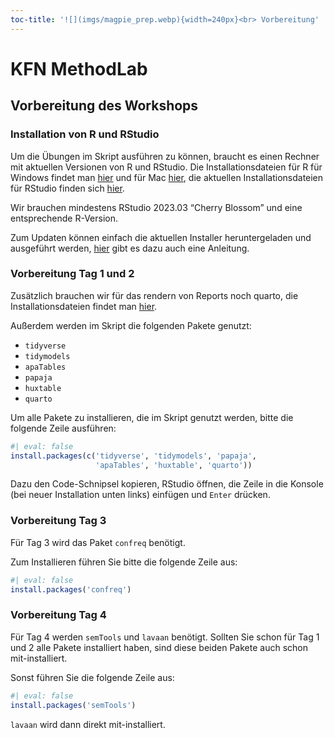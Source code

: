 ```yaml
---
toc-title: '![](imgs/magpie_prep.webp){width=240px}<br> Vorbereitung'
---
```

# KFN MethodLab
## Vorbereitung des Workshops
### Installation von R und RStudio

Um die Übungen im Skript ausführen zu können, braucht es einen Rechner mit aktuellen Versionen von R und RStudio.
Die Installationsdateien für R für Windows findet man [hier](https://cran.r-project.org/bin/windows/base/release.html) und für Mac [hier](https://cran.r-project.org/bin/macosx/), die aktuellen Installationsdateien für RStudio finden sich [hier](https://posit.co/download/rstudio-desktop/).

Wir brauchen mindestens RStudio 2023.03 "Cherry Blossom" und eine entsprechende R-Version. 

Zum Updaten können einfach die aktuellen Installer heruntergeladen und ausgeführt werden, [hier](https://www.rforecology.com/post/how-to-install-r-and-rstudio/) gibt es dazu auch eine Anleitung.

### Vorbereitung Tag 1 und 2

Zusätzlich brauchen wir für das rendern von Reports noch quarto, die Installationsdateien findet man [hier](https://quarto.org/docs/get-started/).

Außerdem werden im Skript die folgenden Pakete genutzt:

* `tidyverse`
* `tidymodels`
* `apaTables`
* `papaja`
* `huxtable`
* `quarto`

Um alle Pakete zu installieren, die im Skript genutzt werden, bitte die folgende Zeile ausführen:

```r
#| eval: false
install.packages(c('tidyverse', 'tidymodels', 'papaja', 
                   'apaTables', 'huxtable', 'quarto'))
```


Dazu den Code-Schnipsel kopieren, RStudio öffnen, die Zeile in die Konsole (bei neuer Installation unten links) einfügen und `Enter` drücken.

### Vorbereitung Tag 3

Für Tag 3 wird das Paket `confreq` benötigt.

Zum Installieren führen Sie bitte die folgende Zeile aus:

```r
#| eval: false
install.packages('confreq')
```


### Vorbereitung Tag 4


Für Tag 4 werden `semTools` und `lavaan` benötigt.
Sollten Sie schon für Tag 1 und 2 alle Pakete installiert haben, sind diese beiden Pakete auch schon mit-installiert.

Sonst führen Sie die folgende Zeile aus:

```r
#| eval: false
install.packages('semTools')
```

`lavaan` wird dann direkt mit-installiert.
